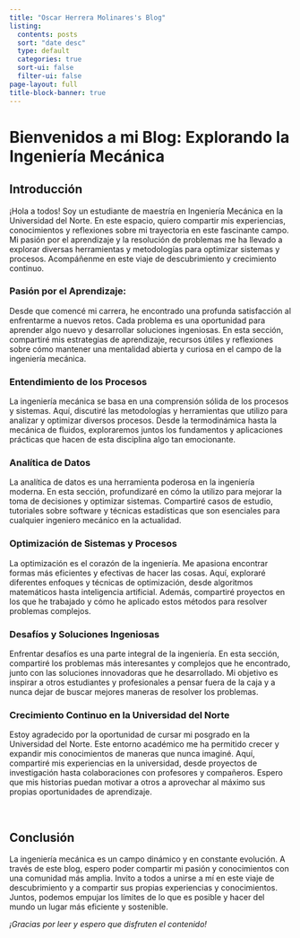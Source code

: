 ```yaml
---
title: "Oscar Herrera Molinares's Blog"
listing:
  contents: posts
  sort: "date desc"
  type: default
  categories: true
  sort-ui: false
  filter-ui: false
page-layout: full
title-block-banner: true
---
```


# Bienvenidos a mi Blog: Explorando la Ingeniería Mecánica

## Introducción

¡Hola a todos! Soy un estudiante de maestría en Ingeniería Mecánica en la Universidad del Norte. En este espacio, quiero compartir mis experiencias, conocimientos y reflexiones sobre mi trayectoria en este fascinante campo. Mi pasión por el aprendizaje y la resolución de problemas me ha llevado a explorar diversas herramientas y metodologías para optimizar sistemas y procesos. Acompáñenme en este viaje de descubrimiento y crecimiento continuo.<br>

### Pasión por el Aprendizaje:

Desde que comencé mi carrera, he encontrado una profunda satisfacción al enfrentarme a nuevos retos. Cada problema es una oportunidad para aprender algo nuevo y desarrollar soluciones ingeniosas. En esta sección, compartiré mis estrategias de aprendizaje, recursos útiles y reflexiones sobre cómo mantener una mentalidad abierta y curiosa en el campo de la ingeniería mecánica.

### Entendimiento de los Procesos

La ingeniería mecánica se basa en una comprensión sólida de los procesos y sistemas. Aquí, discutiré las metodologías y herramientas que utilizo para analizar y optimizar diversos procesos. Desde la termodinámica hasta la mecánica de fluidos, exploraremos juntos los fundamentos y aplicaciones prácticas que hacen de esta disciplina algo tan emocionante.

### Analítica de Datos

La analítica de datos es una herramienta poderosa en la ingeniería moderna. En esta sección, profundizaré en cómo la utilizo para mejorar la toma de decisiones y optimizar sistemas. Compartiré casos de estudio, tutoriales sobre software y técnicas estadísticas que son esenciales para cualquier ingeniero mecánico en la actualidad.

### Optimización de Sistemas y Procesos

La optimización es el corazón de la ingeniería. Me apasiona encontrar formas más eficientes y efectivas de hacer las cosas. Aquí, exploraré diferentes enfoques y técnicas de optimización, desde algoritmos matemáticos hasta inteligencia artificial. Además, compartiré proyectos en los que he trabajado y cómo he aplicado estos métodos para resolver problemas complejos.

### Desafíos y Soluciones Ingeniosas

Enfrentar desafíos es una parte integral de la ingeniería. En esta sección, compartiré los problemas más interesantes y complejos que he encontrado, junto con las soluciones innovadoras que he desarrollado. Mi objetivo es inspirar a otros estudiantes y profesionales a pensar fuera de la caja y a nunca dejar de buscar mejores maneras de resolver los problemas.

### Crecimiento Continuo en la Universidad del Norte

Estoy agradecido por la oportunidad de cursar mi posgrado en la Universidad del Norte. Este entorno académico me ha permitido crecer y expandir mis conocimientos de maneras que nunca imaginé. Aquí, compartiré mis experiencias en la universidad, desde proyectos de investigación hasta colaboraciones con profesores y compañeros. Espero que mis historias puedan motivar a otros a aprovechar al máximo sus propias oportunidades de aprendizaje.

<br>

## Conclusión

La ingeniería mecánica es un campo dinámico y en constante evolución. A través de este blog, espero poder compartir mi pasión y conocimientos con una comunidad más amplia. Invito a todos a unirse a mí en este viaje de descubrimiento y a compartir sus propias experiencias y conocimientos. Juntos, podemos empujar los límites de lo que es posible y hacer del mundo un lugar más eficiente y sostenible.

*¡Gracias por leer y espero que disfruten el contenido!*
